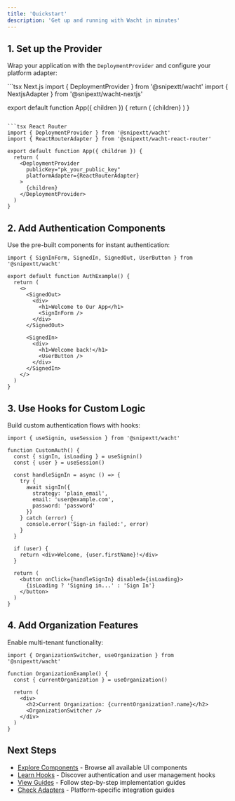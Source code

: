 ```yaml
---
title: 'Quickstart'
description: 'Get up and running with Wacht in minutes'
---
```


## 1. Set up the Provider

Wrap your application with the `DeploymentProvider` and configure your platform adapter:

<CodeGroup>
```tsx Next.js
import { DeploymentProvider } from '@snipextt/wacht'
import { NextjsAdapter } from '@snipextt/wacht-nextjs'

export default function App({ children }) {
  return (
    <DeploymentProvider
      publicKey="pk_your_public_key"
      platformAdapter={NextjsAdapter}
    >
      {children}
    </DeploymentProvider>
  )
}
```

```tsx React Router
import { DeploymentProvider } from '@snipextt/wacht'
import { ReactRouterAdapter } from '@snipextt/wacht-react-router'

export default function App({ children }) {
  return (
    <DeploymentProvider
      publicKey="pk_your_public_key"
      platformAdapter={ReactRouterAdapter}
    >
      {children}
    </DeploymentProvider>
  )
}
```
</CodeGroup>

## 2. Add Authentication Components

Use the pre-built components for instant authentication:

```tsx
import { SignInForm, SignedIn, SignedOut, UserButton } from '@snipextt/wacht'

export default function AuthExample() {
  return (
    <>
      <SignedOut>
        <div>
          <h1>Welcome to Our App</h1>
          <SignInForm />
        </div>
      </SignedOut>
      
      <SignedIn>
        <div>
          <h1>Welcome back!</h1>
          <UserButton />
        </div>
      </SignedIn>
    </>
  )
}
```

## 3. Use Hooks for Custom Logic

Build custom authentication flows with hooks:

```tsx
import { useSignin, useSession } from '@snipextt/wacht'

function CustomAuth() {
  const { signIn, isLoading } = useSignin()
  const { user } = useSession()
  
  const handleSignIn = async () => {
    try {
      await signIn({
        strategy: 'plain_email',
        email: 'user@example.com',
        password: 'password'
      })
    } catch (error) {
      console.error('Sign-in failed:', error)
    }
  }
  
  if (user) {
    return <div>Welcome, {user.firstName}!</div>
  }
  
  return (
    <button onClick={handleSignIn} disabled={isLoading}>
      {isLoading ? 'Signing in...' : 'Sign In'}
    </button>
  )
}
```

## 4. Add Organization Features

Enable multi-tenant functionality:

```tsx
import { OrganizationSwitcher, useOrganization } from '@snipextt/wacht'

function OrganizationExample() {
  const { currentOrganization } = useOrganization()
  
  return (
    <div>
      <h2>Current Organization: {currentOrganization?.name}</h2>
      <OrganizationSwitcher />
    </div>
  )
}
```

## Next Steps

- [Explore Components](/components) - Browse all available UI components
- [Learn Hooks](/hooks) - Discover authentication and user management hooks  
- [View Guides](/guides) - Follow step-by-step implementation guides
- [Check Adapters](/adapters) - Platform-specific integration guides
